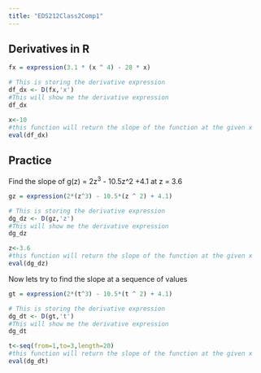 ```yaml
---
title: "EDS212Class2Comp1"
---
```


## Derivatives in R

```r
fx = expression(3.1 * (x ^ 4) - 28 * x)

# This is storing the derivative expression
df_dx <- D(fx,'x')
#This will show me the derivative expression
df_dx

x<-10
#this function will return the slope of the function at the given x
eval(df_dx)
```

## Practice

Find the slope of g(z) = 2z^3^  - 10.5z\^2 +4.1 at z = 3.6

```r
gz = expression(2*(z^3) - 10.5*(z ^ 2) + 4.1)

# This is storing the derivative expression
dg_dz <- D(gz,'z')
#This will show me the derivative expression
dg_dz

z<-3.6
#this function will return the slope of the function at the given x
eval(dg_dz)
```

Now lets try to find the slope at a sequence of values

```r
gt = expression(2*(t^3) - 10.5*(t ^ 2) + 4.1)

# This is storing the derivative expression
dg_dt <- D(gt,'t')
#This will show me the derivative expression
dg_dt

t<-seq(from=1,to=3,length=20)
#this function will return the slope of the function at the given x
eval(dg_dt)
```
